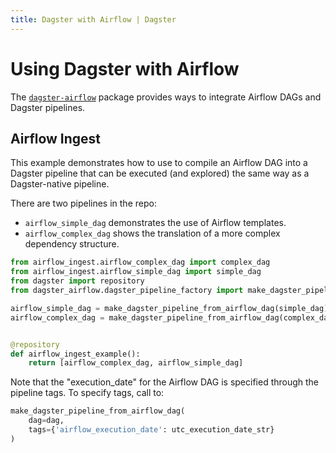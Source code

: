 ```yaml
---
title: Dagster with Airflow | Dagster
---
```


# Using Dagster with Airflow

<CodeReferenceLink filePath="examples/airflow_ingest" />

The [`dagster-airflow`](/\_apidocs/libraries/dagster_airflow) package provides ways to integrate Airflow DAGs and Dagster pipelines.

## Airflow Ingest

This example demonstrates how to use <PyObject   module="dagster_airflow"   object="make_dagster_pipeline_from_airflow_dag" /> to compile an Airflow DAG into a Dagster pipeline that can be executed (and explored) the same way as a Dagster-native pipeline.

There are two pipelines in the repo:

- `airflow_simple_dag` demonstrates the use of Airflow templates.
- `airflow_complex_dag` shows the translation of a more complex dependency structure.

```python file=../../airflow_ingest/repo.py startafter=start_repo_marker_0 endbefore=end_repo_marker_0
from airflow_ingest.airflow_complex_dag import complex_dag
from airflow_ingest.airflow_simple_dag import simple_dag
from dagster import repository
from dagster_airflow.dagster_pipeline_factory import make_dagster_pipeline_from_airflow_dag

airflow_simple_dag = make_dagster_pipeline_from_airflow_dag(simple_dag)
airflow_complex_dag = make_dagster_pipeline_from_airflow_dag(complex_dag)


@repository
def airflow_ingest_example():
    return [airflow_complex_dag, airflow_simple_dag]
```

Note that the "execution_date" for the Airflow DAG is specified through the pipeline tags. To specify tags, call to:

```python
make_dagster_pipeline_from_airflow_dag(
    dag=dag,
    tags={'airflow_execution_date': utc_execution_date_str}
)
```
